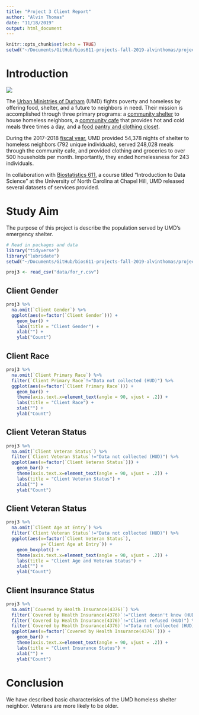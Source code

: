 ```yaml
---
title: "Project 3 Client Report"
author: "Alvin Thomas"
date: "11/18/2019"
output: html_document
---
```


```r
knitr::opts_chunk$set(echo = TRUE)
setwd("~/Documents/GitHub/bios611-projects-fall-2019-alvinthomas/project_3/results")
```

# Introduction

![](http://www.umdurham.org/assets/images/logo-new1.png)

The [Urban Ministries of Durham](http://www.umdurham.org/) (UMD) fights poverty and homeless by offering food, shelter, and a future to neighbors in need. Their mission is accomplished through three primary programs: a [community shelter](http://www.umdurham.org/what-we-do/shelter.html) to house homeless neighbors, a [community cafe](http://www.umdurham.org/what-we-do/cafe.html) that provides hot and cold meals three times a day, and a [food pantry and clothing closet](http://www.umdurham.org/what-we-do/food-pantry.html).

During the 2017-2018 [fiscal year](http://umdurham.org/assets/files/UMD_2018AnnualReport_Online.pdf), UMD provided 54,378 nights of shelter to homeless neighbors (792 unique individuals), served 248,028 meals through the community cafe, and provided clothing and groceries to over 500 households per month. Importantly, they ended homelessness for 243 individuals.

In collaboration with [Biostatistics 611](https://biodatascience.github.io/datasci611/), a course titled "Introduction to Data Science" at the University of North Carolina at Chapel Hill, UMD released several datasets of services provided. 

# Study Aim

The purpose of this project is describe the population served by UMD's emergency shelter.

```r
# Read in packages and data
library("tidyverse")
library("lubridate")
setwd("~/Documents/GitHub/bios611-projects-fall-2019-alvinthomas/project_3")

proj3 <- read_csv("data/for_r.csv")

```

## Client Gender

```r
proj3 %>% 
  na.omit(`Client Gender`) %>%
  ggplot(aes(x=factor(`Client Gender`))) + 
    geom_bar() +
    labs(title = "Client Gender") +
    xlab("") +
    ylab("Count")
```

## Client Race

```r
proj3 %>% 
  na.omit(`Client Primary Race`) %>%
  filter(`Client Primary Race`!="Data not collected (HUD)") %>%
  ggplot(aes(x=factor(`Client Primary Race`))) +
    geom_bar() + 
    theme(axis.text.x=element_text(angle = 90, vjust = .2)) +
    labs(title = "Client Race") +
    xlab("") +
    ylab("Count")
```

## Client Veteran Status

```r
proj3 %>% 
  na.omit(`Client Veteran Status`) %>%
  filter(`Client Veteran Status`!="Data not collected (HUD)") %>%
  ggplot(aes(x=factor(`Client Veteran Status`))) +
    geom_bar() + 
    theme(axis.text.x=element_text(angle = 90, vjust = .2)) +
    labs(title = "Client Veteran Status") +
    xlab("") +
    ylab("Count")
```

## Client Veteran Status

```r
proj3 %>% 
  na.omit(`Client Age at Entry`) %>%
  filter(`Client Veteran Status`!="Data not collected (HUD)") %>%
  ggplot(aes(x=factor(`Client Veteran Status`), 
             y=`Client Age at Entry`)) +
    geom_boxplot() + 
    theme(axis.text.x=element_text(angle = 90, vjust = .2)) +
    labs(title = "Client Age and Veteran Status") +
    xlab("") +
    ylab("Count")
```

## Client Insurance Status

```r
proj3 %>% 
  na.omit(`Covered by Health Insurance(4376)`) %>%
  filter(`Covered by Health Insurance(4376)`!="Client doesn't know (HUD)") %>%
  filter(`Covered by Health Insurance(4376)`!="Client refused (HUD)") %>%
  filter(`Covered by Health Insurance(4376)`!="Data not collected (HUD)") %>%
  ggplot(aes(x=factor(`Covered by Health Insurance(4376)`))) +
    geom_bar() + 
    theme(axis.text.x=element_text(angle = 90, vjust = .2)) +
    labs(title = "Client Insurance Status") +
    xlab("") +
    ylab("Count")
```

# Conclusion

We have described basic characterisics of the UMD homeless shelter neighbor. Veterans are more likely to be older.
